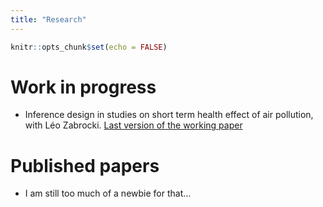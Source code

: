```yaml
---
title: "Research"
---
```


```r
knitr::opts_chunk$set(echo = FALSE)
```

# Work in progress

- Inference design in studies on short term health effect of air pollution, with Léo Zabrocki. [Last version of the working paper](papers/inference_air_pollution.pdf)
<!-- - A trade-off between omitted variable bias and type M error, with Léo Zabrocki. -->

# Published papers

- I am still too much of a newbie for that...